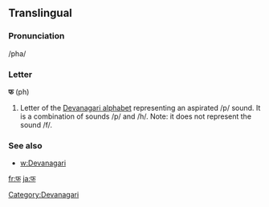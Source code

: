 ==Translingual==
===Pronunciation===
/pha/
===Letter===
'''फ''' (ph)
#Letter of the [[Devanagari alphabet]] representing an aspirated /p/ sound.  It is a combination of sounds /p/ and /h/.  Note:  it does not represent the sound /f/.
===See also===
*[[w:Devanagari]]

[[Category:Devanagari]]

[[fr:फ]]
[[ja:फ]]